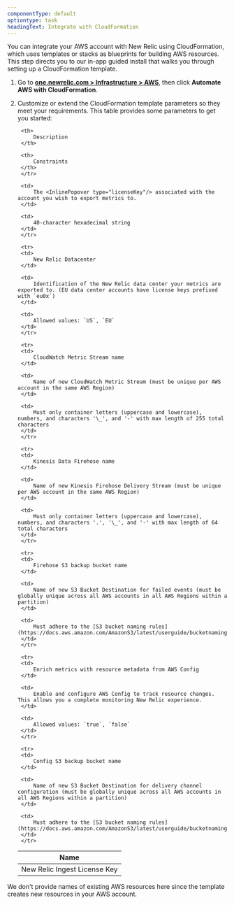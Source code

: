 ```yaml
---
componentType: default
optiontype: task
headingText: Integrate with CloudFormation
---
```


You can integrate your AWS account with New Relic using CloudFormation, which uses templates or stacks as blueprints for building AWS resources. This step directs you to our in-app guided install that walks you through setting up a CloudFormation template.

1. Go to **[one.newrelic.com > Infrastructure > AWS](https://one.newrelic.com/infra/marketplace/install-data-source?&begin=1729543416051&end=1729545216051&state=82dc8d6d-8fff-45b5-e43c-15847ac8b090)**, then click **Automate AWS with CloudFormation**. 
1. Customize or extend the CloudFormation template parameters so they meet your requirements. This table provides some parameters to get you started: 

    <table>
    <thead>
        <tr>
        <th style={{ width: '200px' }}>
            Name
        </th>

        <th>
            Description
        </th>

        <th>
            Constraints
        </th>
        </tr>
    </thead>

    <tbody>
        <tr>
        <td>
            New Relic Ingest License Key
        </td>

        <td>
            The <InlinePopover type="licenseKey"/> associated with the account you wish to export metrics to.
        </td>

        <td>
            40-character hexadecimal string
        </td>
        </tr>

        <tr>
        <td>
            New Relic Datacenter
        </td>

        <td>
            Identification of the New Relic data center your metrics are exported to. (EU data center accounts have license keys prefixed with `eu0x`)
        </td>

        <td>
            Allowed values: `US`, `EU`
        </td>
        </tr>

        <tr>
        <td>
            CloudWatch Metric Stream name
        </td>

        <td>
            Name of new CloudWatch Metric Stream (must be unique per AWS account in the same AWS Region)
        </td>

        <td>
            Must only container letters (uppercase and lowercase), numbers, and characters '\_', and '-' with max length of 255 total characters
        </td>
        </tr>

        <tr>
        <td>
            Kinesis Data Firehose name
        </td>

        <td>
            Name of new Kinesis Firehose Delivery Stream (must be unique per AWS account in the same AWS Region)
        </td>

        <td>
            Must only container letters (uppercase and lowercase), numbers, and characters '.', '\_', and '-' with max length of 64 total characters
        </td>
        </tr>

        <tr>
        <td>
            Firehose S3 backup bucket name
        </td>

        <td>
            Name of new S3 Bucket Destination for failed events (must be globally unique across all AWS accounts in all AWS Regions within a partition)
        </td>

        <td>
            Must adhere to the [S3 bucket naming rules](https://docs.aws.amazon.com/AmazonS3/latest/userguide/bucketnamingrules.html)
        </td>
        </tr>

        <tr>
        <td>
            Enrich metrics with resource metadata from AWS Config
        </td>

        <td>
            Enable and configure AWS Config to track resource changes. This allows you a complete monitoring New Relic experience.
        </td>

        <td>
            Allowed values: `true`, `false`
        </td>
        </tr>

        <tr>
        <td>
            Config S3 backup bucket name
        </td>

        <td>
            Name of new S3 Bucket Destination for delivery channel configuration (must be globally unique across all AWS accounts in all AWS Regions within a partition)
        </td>

        <td>
            Must adhere to the [S3 bucket naming rules](https://docs.aws.amazon.com/AmazonS3/latest/userguide/bucketnamingrules.html)
        </td>
        </tr>
    </tbody>
    </table>

We don't provide names of existing AWS resources here since the template creates new resources in your AWS account.
